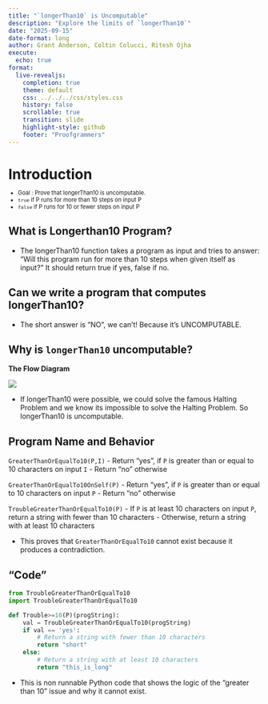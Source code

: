 ```yaml
---
title: "`longerThan10` is Uncomputable"
description: "Explore the limits of `longerThan10`"
date: "2025-09-15"
date-format: long
author: Grant Anderson, Coltin Colucci, Ritesh Ojha
execute:
  echo: true
format:
  live-revealjs:
    completion: true
    theme: default
    css: ../../../css/styles.css
    history: false
    scrollable: true
    transition: slide
    highlight-style: github
    footer: "Proofgrammers"
---
```


# Introduction

::: {.fragment style="margin-top: -0.5em; font-size: 0.8em;"} 
- Goal : Prove that longerThan10 is uncomputable.
- `true` if P runs for more than 10 steps on input P
- `false` if P runs for 10 or fewer steps on input P
:::

## What is Longerthan10 Program?

- The longerThan10 function takes a program as input and    tries to answer: "Will this program run for more than 10 steps when given itself as input?" It should return true if yes, false if no.
  
## Can we write a program that computes longerThan10?

- The short answer is "NO", we can't! Because it's UNCOMPUTABLE.

## Why is `longerThan10` uncomputable?
**The Flow Diagram**

![](flow.png)

- If longerThan10 were possible, we could solve the famous Halting Problem and we know its impossible to solve the Halting Problem. So longerThan10 is uncomputable.


## Program Name and Behavior

`GreaterThanOrEqualTo10(P,I)`
- Return "yes", if `P` is greater than or equal to 10 characters on input `I`
- Return "no" otherwise

`GreaterThanOrEqualTo10OnSelf(P)`
- Return "yes", if `P` is greater than or equal to 10 characters on input `P`
- Return "no" otherwise

`TroubleGreaterThanOrEqualTo10(P)`
-  If `P` is at least 10 characters on input `P`, return a string with fewer than 10 characters
- Otherwise, return a string with at least 10 characters

- This proves that `GreaterThanOrEqualTo10` cannot exist because it produces a contradiction.

## "Code"

```Python
from TroubleGreaterThanOrEqualTo10 
import TroubleGreaterThanOrEqualTo10

def Trouble>=10(P)(progString):
    val = TroubleGreaterThanOrEqualTo10(progString)
    if val == 'yes':
        # Return a string with fewer than 10 characters
        return "short"
    else:
        # Return a string with at least 10 characters
        return "this_is_long"
```

- This is non runnable Python code that shows the logic of the "greater than 10" issue and why it cannot exist. 